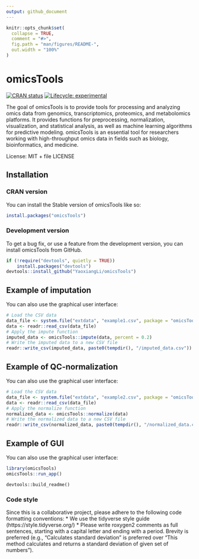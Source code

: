 ```yaml
---
output: github_document
---
```


<!-- README.md is generated from README.Rmd. Please edit that file -->

```r
knitr::opts_chunk$set(
  collapse = TRUE,
  comment = "#>",
  fig.path = "man/figures/README-",
  out.width = "100%"
)
```

# omicsTools

<!-- badges: start -->
[![CRAN status](https://www.r-pkg.org/badges/version/omicsTools)](https://cran.r-project.org/package=omicsTools)
[![Lifecycle: experimental](https://img.shields.io/badge/lifecycle-experimental-orange.svg)](https://lifecycle.r-lib.org/articles/stages.html#experimental)

<!-- badges: end -->

The goal of omicsTools is to provide tools for processing and analyzing omics data from genomics, transcriptomics, proteomics, and metabolomics platforms. It provides functions for preprocessing, normalization, visualization, and statistical analysis, as well as machine learning algorithms for predictive modeling. omicsTools is an essential tool for researchers working with high-throughput omics data in fields such as biology, bioinformatics, and medicine.

License: MIT + file LICENSE

## Installation

### CRAN version

You can install the Stable version of omicsTools like so:

```r
install.packages("omicsTools")
```

### Development version

To get a bug fix, or use a feature from the development version, you can install omicsTools from GitHub.
```r
if (!require("devtools", quietly = TRUE))
    install.packages("devtools")
devtools::install_github("YaoxiangLi/omicsTools")
```



## Example of imputation

You can also use the graphical user interface:
```r
# Load the CSV data
data_file <- system.file("extdata", "example1.csv", package = "omicsTools")
data <- readr::read_csv(data_file)
# Apply the impute function
imputed_data <- omicsTools::impute(data, percent = 0.2)
# Write the imputed data to a new CSV file
readr::write_csv(imputed_data, paste0(tempdir(), "/imputed_data.csv"))
```

## Example of QC-normalization

You can also use the graphical user interface:

```r
# Load the CSV data
data_file <- system.file("extdata", "example2.csv", package = "omicsTools")
data <- readr::read_csv(data_file)
# Apply the normalize function
normalized_data <- omicsTools::normalize(data)
# Write the normalized data to a new CSV file
readr::write_csv(normalized_data, paste0(tempdir(), "/normalized_data.csv"))
```

## Example of GUI

You can also use the graphical user interface:
```r
library(omicsTools)
omicsTools::run_app()
```
`devtools::build_readme()`


### Code style

Since this is a collaborative project, please adhere to the following code formatting conventions:
* We use the tidyverse style guide (https://style.tidyverse.org/)
* Please write roxygen2 comments as full sentences, starting with a capital letter and ending with a period. Brevity is preferred (e.g., "Calculates standard deviation" is preferred over "This method calculates and returns a standard deviation of given set of numbers").
